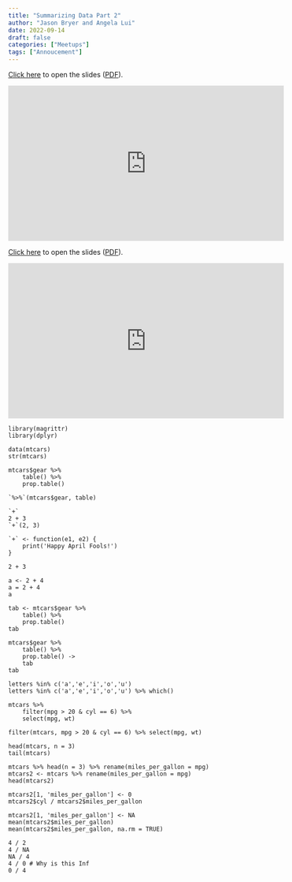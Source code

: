 ```yaml
---
title: "Summarizing Data Part 2"
author: "Jason Bryer and Angela Lui"
date: 2022-09-14
draft: false
categories: ["Meetups"]
tags: ["Annoucement"]
---
```



[Click here](/slides/02-Summarizing_Data.html#1) to open the slides ([PDF](/slides/02-Summarizing_Data.pdf)).

<iframe width="560" height="315" src="https://www.youtube.com/embed/mZwF_TLieQE" title="YouTube video player" frameborder="0" allow="accelerometer; autoplay; clipboard-write; encrypted-media; gyroscope; picture-in-picture" allowfullscreen></iframe>

<!--more-->

[Click here](/slides/02-Summarizing_Data.html#1) to open the slides ([PDF](/slides/02-Summarizing_Data.pdf)).

<iframe width="560" height="315" src="https://www.youtube.com/embed/mZwF_TLieQE" title="YouTube video player" frameborder="0" allow="accelerometer; autoplay; clipboard-write; encrypted-media; gyroscope; picture-in-picture" allowfullscreen></iframe>

```
library(magrittr)
library(dplyr)

data(mtcars)
str(mtcars)

mtcars$gear %>%
	table() %>%
	prop.table()

`%>%`(mtcars$gear, table)

`+`
2 + 3
`+`(2, 3)

`+` <- function(e1, e2) {
	print('Happy April Fools!')
}

2 + 3

a <- 2 + 4
a = 2 + 4
a

tab <- mtcars$gear %>%
	table() %>%
	prop.table()
tab

mtcars$gear %>%
	table() %>%
	prop.table() -> 
	tab
tab

letters %in% c('a','e','i','o','u')
letters %in% c('a','e','i','o','u') %>% which()

mtcars %>%
	filter(mpg > 20 & cyl == 6) %>%
	select(mpg, wt)

filter(mtcars, mpg > 20 & cyl == 6) %>% select(mpg, wt)

head(mtcars, n = 3)
tail(mtcars)

mtcars %>% head(n = 3) %>% rename(miles_per_gallon = mpg)
mtcars2 <- mtcars %>% rename(miles_per_gallon = mpg)
head(mtcars2)

mtcars2[1, 'miles_per_gallon'] <- 0
mtcars2$cyl / mtcars2$miles_per_gallon

mtcars2[1, 'miles_per_gallon'] <- NA
mean(mtcars2$miles_per_gallon)
mean(mtcars2$miles_per_gallon, na.rm = TRUE)

4 / 2
4 / NA
NA / 4
4 / 0 # Why is this Inf
0 / 4
```

